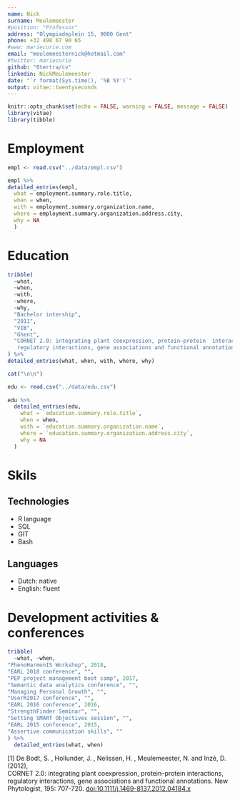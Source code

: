 ```yaml
---
name: Nick
surname: Meulemeester
#position: "Professor"
address: "Olympiadeplein 15, 9000 Gent"
phone: +32 498 67 90 65
#www: mariecurie.com
email: "meulemeesternick@hotmail.com"
#twitter: mariecurie
github: "0tertra/cv"
linkedin: NickMeulemeester
date: "`r format(Sys.time(), '%B %Y')`"
output: vitae::twentyseconds
---
```


```r
knitr::opts_chunk$set(echo = FALSE, warning = FALSE, message = FALSE)
library(vitae)
library(tibble)
```

# Employment

```r
empl <- read.csv("../data/empl.csv")

empl %>% 
detailed_entries(empl,
  what = employment.summary.role.title,
  when = when,
  with = employment.summary.organization.name,
  where = employment.summary.organization.address.city,
  why = NA
  )
```

# Education

```r
tribble(
  ~what, 
  ~when, 
  ~with, 
  ~where, 
  ~why,
  "Bachelor intership", 
  "2011",
  "VIB",
  "Ghent",
  "CORNET 2.0: integrating plant coexpression, protein–protein  interactions, 
   regulatory interactions, gene associations and functional annotations.[1]"
) %>% 
detailed_entries(what, when, with, where, why)
```


\vspace{0.2cm}  
```r
cat("\n\n")

edu <- read.csv("../data/edu.csv")
 
edu %>% 
  detailed_entries(edu,
    what = `education.summary.role.title`,
    when = when,
    with = `education.summary.organization.name`,
    where = `education.summary.organization.address.city`,
    why = NA
  )
```

# Skils 

## Technologies
* R language
* SQL
* GIT
* Bash

## Languages
* Dutch: native
* English: fluent

# Development activities & conferences

```r

tribble(
  ~what, ~when,
"PhenoHarmonIS Workshop", 2018,
"EARL 2018 conference", "",
"PEP project management boot camp", 2017, 
"Semantic data analytics conference", "",
"Managing Personal Growth", "",
"UserR2017 conference", "",
"EARL 2016 conference", 2016,
"StrengthFinder Seminar", "",
"Setting SMART Objectives session", "",
"EARL 2015 conference", 2015,
"Assertive communication skills", ""
) %>% 
  detailed_entries(what, when)


```

[1] De Bodt, S. , Hollunder, J. , Nelissen, H. , Meulemeester, N. 
and Inzé, D. (2012),  
CORNET 2.0: integrating plant coexpression, protein–protein  interactions, 
regulatory interactions, gene associations and functional annotations. 
New Phytologist, 195: 707-720. [doi:10.1111/j.1469-8137.2012.04184.x](https://doi.org/10.1111/j.1469-8137.2012.04184.x)

